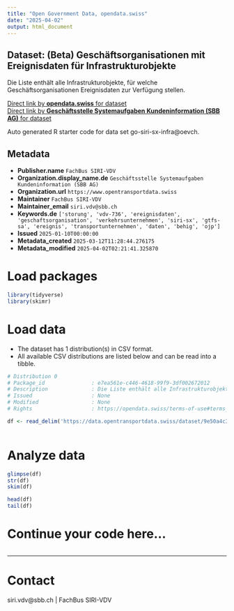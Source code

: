 ```yaml
---
title: "Open Government Data, opendata.swiss"
date: "2025-04-02"
output: html_document
---
```


## Dataset: (Beta) Geschäftsorganisationen mit Ereignisdaten für Infrastrukturobjekte

Die Liste enthält alle Infrastrukturobjekte, für welche Geschäftsorganisationen Ereignisdaten zur Verfügung stellen.

[Direct link by **opendata.swiss** for dataset](https://opendata.swiss/de/dataset/beta-geschaftsorganisationen-mit-ereignisdaten-fur-infrastrukturobjekte)<br>
[Direct link by **Geschäftsstelle Systemaufgaben Kundeninformation (SBB AG)** for dataset](https://data.opentransportdata.swiss/dataset/go-siri-sx-infra)

Auto generated R starter code for data set go-siri-sx-infra@oevch.

## Metadata

- **Publisher.name** `FachBus SIRI-VDV`
- **Organization.display_name.de** `Geschäftsstelle Systemaufgaben Kundeninformation (SBB AG)`
- **Organization.url** `https://www.opentransportdata.swiss`
- **Maintainer** `FachBus SIRI-VDV`
- **Maintainer_email** `siri.vdv@sbb.ch`
- **Keywords.de** `['storung', 'vdv-736', 'ereignisdaten', 'geschaftsorganisation', 'verkehrsunternehmen', 'siri-sx', 'gtfs-sa', 'ereignis', 'transportunternehmen', 'daten', 'behig', 'ojp']`
- **Issued** `2025-01-10T00:00:00`
- **Metadata_created** `2025-03-12T11:28:44.276175`
- **Metadata_modified** `2025-04-02T02:21:41.325870`


# Load packages

```r

library(tidyverse)
library(skimr)

```

# Load data

-   The dataset has 1 distribution(s) in CSV format.
-   All available CSV distributions are listed below and can be read into a tibble.

```r

# Distribution 0
# Package_id               : e7ea561e-c446-4618-99f9-3df002672012
# Description              : Die Liste enthält alle Infrastrukturobjekte, für welche Geschäftsorganisationen Ereignisdaten zur Verfügung stellen. Letztes Update: 10.01.2025
# Issued                   : None
# Modified                 : None
# Rights                   : https://opendata.swiss/terms-of-use#terms_by

df <- read_delim('https://data.opentransportdata.swiss/dataset/9e50a4c3-e04e-4a00-b842-9aab8d80b39b/resource/c3b8aeb4-2587-4810-b591-0750bdf1e6a3/download/go-siri-sx-infra.csv')



```

# Analyze data

```r

glimpse(df)
str(df)
skim(df)

head(df)
tail(df)

```

# Continue your code here...

```r

```

------------------------------------------------------------------------

# Contact

siri.vdv@sbb.ch | FachBus SIRI-VDV
